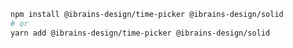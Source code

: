 ```bash
npm install @ibrains-design/time-picker @ibrains-design/solid
# or
yarn add @ibrains-design/time-picker @ibrains-design/solid
```
